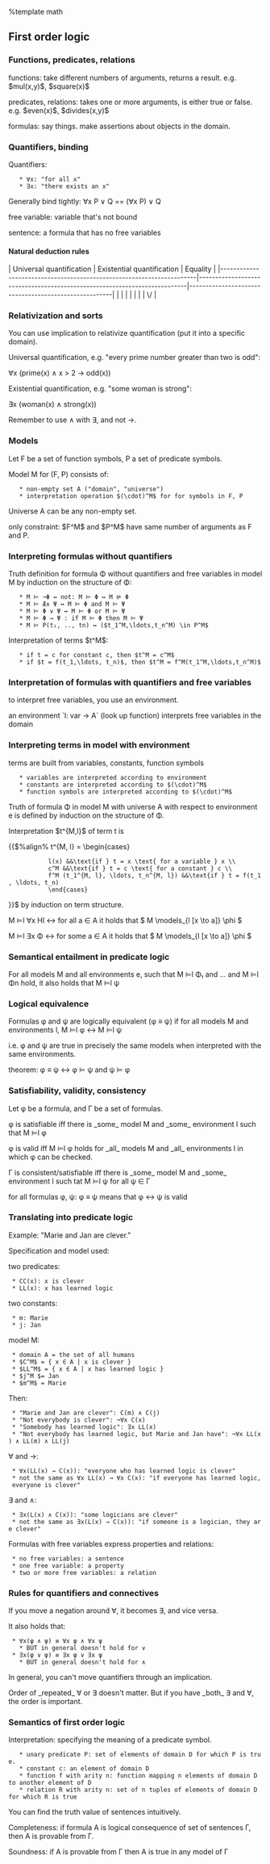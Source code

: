 %template math
== First order logic ==
=== Functions, predicates, relations ===
functions: take different numbers of arguments, returns a result. e.g. $mul(x,y)$, $square(x)$

predicates, relations: takes one or more arguments, is either true or false. e.g. $even(x)$, $divides(x,y)$

formulas: say things. make assertions about objects in the domain.

=== Quantifiers, binding ===
Quantifiers:
    * ∀x: "for all x"
    * ∃x: "there exists an x"

Generally bind tightly: ∀x P ∨ Q == (∀x P) ∨ Q

free variable: variable that's not bound

sentence: a formula that has no free variables

==== Natural deduction rules ====

| Universal quantification                                             | Existential quantification                                               | Equality                                             |
|----------------------------------------------------------------------|--------------------------------------------------------------------------|------------------------------------------------------|
| {{local:../img/universal-introduction.png|Universal introduction}} | {{local:../img/existential-introduction.png|Existential introduction}} | {{local:../img/equality-rules.png|Equality rules}} |
| {{local:../img/universal-elimination.png|Universal elimination}}   | {{local:../img/existential-elimination.png|Existential elimination}}   | \/                                                   |


=== Relativization and sorts ===
You can use implication to relativize quantification (put it into a specific domain).

Universal quantification, e.g. "every prime number greater than two is odd":

∀x (prime(x) ∧ x > 2 → odd(x))

Existential quantification, e.g. "some woman is strong":

∃x (woman(x) ∧ strong(x))

Remember to use ∧ with ∃, and not →.

=== Models ===
Let F be a set of function symbols, P a set of predicate symbols.

Model M for (F, P) consists of:
    * non-empty set A ("domain", "universe")
    * interpretation operation $(\cdot)^M$ for for symbols in F, P

Universe A can be any non-empty set.

only constraint: $F^M$ and $P^M$ have same number of arguments as F and P.

=== Interpreting formulas without quantifiers ===
Truth definition for formula Φ without quantifiers and free variables in model M by induction on the structure of Φ:
    * M ⊨ ¬Φ ↔ not: M ⊨ Φ ↔ M ⊭ Φ
    * M ⊨ Æ∧ Ψ ↔ M ⊨ Φ and M ⊨ Ψ
    * M ⊨ Φ ∨ Ψ ↔ M ⊨ Φ or M ⊨ Ψ
    * M ⊨ Φ → Ψ : if M ⊨ Φ then M ⊨ Ψ
    * M ⊨ P(t₁, .., tn) ↔ ($t_1^M,\ldots,t_n^M) \in P^M$

Interpretation of terms $t^M$:
    * if t = c for constant c, then $t^M = c^M$
    * if $t = f(t_1,\ldots, t_n)$, then $t^M = f^M(t_1^M,\ldots,t_n^M)$

=== Interpretation of formulas with quantifiers and free variables ===
to interpret free variables, you use an environment.

an environment `l: var → A` (look up function) interprets free variables in the domain

=== Interpreting terms in model with environment ===
terms are built from variables, constants, function symbols
    * variables are interpreted according to environment
    * constants are interpreted according to $(\cdot)^M$
    * function symbols are interpreted according to $(\cdot)^M$


Truth of formula Φ in model M with universe A with respect to environment e is defined by induction on the structure of Φ.

Interpretation $t^{M,l}$ of term t is

{{$%align%
t^{M, l} = \begin{cases}
            l(x) &&\text{if } t = x \text{ for a variable } x \\
            c^M &&\text{if } t = c \text{ for a constant } c \\
            f^M (t_1^{M, l}, \ldots, t_n^{M, l}) &&\text{if } t = f(t_1, \ldots, t_n)
            \end{cases}
}}$
by induction on term structure.

M ⊨l ∀x HI ↔ for all a ∈ A it holds that $ M \models_{l [x \to a]} \phi $

M ⊨l ∃x Φ ↔ for some a ∈ A it holds that $ M \models_{l [x \to a]} \phi $

=== Semantical entailment in predicate logic ===
For all models M and all environments e,
such that M ⊨l Φ₁ and ... and M ⊨l Φn hold,
it also holds that M ⊨l ψ

=== Logical equivalence ===
Formulas φ and ψ are logically equivalent (φ ≡ ψ) if for all models M and environments l, M ⊨l φ ↔ M ⊨l ψ

i.e. φ and ψ are true in precisely the same models when interpreted with the same environments.

theorem: φ ≡ ψ  ↔ φ ⊨ ψ and ψ ⊨ φ

=== Satisfiability, validity, consistency ===
Let φ be a formula, and Γ be a set of formulas.

φ is satisfiable iff there is _some_ model M and _some_ environment l such that M ⊨l φ

φ is valid iff M ⊨l φ holds for _all_ models M and _all_ environments l in which φ can be checked.

Γ is consistent/satisfiable iff there is _some_ model M and _some_ environment l such tat M ⊨l ψ for all ψ ∈ Γ

for all formulas φ, ψ: φ ≡ ψ means that φ ↔ ψ is valid

=== Translating into predicate logic ===
Example: "Marie and Jan are clever."

Specification and model used:

two predicates:
  * CC(x): x is clever
  * LL(x): x has learned logic

two constants:
  * m: Marie
  * j: Jan

model M:
  * domain A = the set of all humans
  * $C^M$ = { x ∈ A | x is clever }
  * $LL^M$ = { x ∈ A | x has learned logic }
  * $j^M $= Jan
  * $m^M$ = Marie

Then:
  * "Marie and Jan are clever": C(m) ∧ C(j)
  * "Not everybody is clever": ¬∀x C(x)
  * "Somebody has learned logic": ∃x LL(x)
  * "Not everybody has learned logic, but Marie and Jan have": ¬∀x LL(x) ∧ LL(m) ∧ LL(j)

∀ and →:
  * ∀x(LL(x) → C(x)): "everyone who has learned logic is clever"
  * not the same as ∀x LL(x) → ∀x C(x): "if everyone has learned logic, everyone is clever"

∃ and ∧:
  * ∃x(L(x) ∧ C(x)): "some logicians are clever"
  * not the same as ∃x(L(x) → C(x)): "if someone is a logician, they are clever"

Formulas with free variables express properties and relations:
  * no free variables: a sentence
  * one free variable: a property
  * two or more free variables: a relation

=== Rules for quantifiers and connectives ===
If you move a negation around ∀, it becomes ∃, and vice versa.

It also holds that:
  * ∀x(φ ∧ ψ) ≡ ∀x φ ∧ ∀x ψ
    * BUT in general doesn't hold for ∨
  * ∃x(φ ∨ ψ) ≡ ∃x φ ∨ ∃x ψ
    * BUT in general doesn't hold for ∧

In general, you can't move quantifiers through an implication.

Order of _repeated_ ∀ or ∃ doesn't matter. But if you have _both_ ∃ and ∀, the order is important.

=== Semantics of first order logic ===
Interpretation: specifying the meaning of a predicate symbol.
    * unary predicate P: set of elements of domain D for which P is true.
    * constant c: an element of domain D
    * function f with arity n: function mapping n elements of domain D to another element of D
    * relation R with arity n: set of n tuples of elements of domain D for which R is true

You can find the truth value of sentences intuitively.

Completeness: if formula A is logical consequence of set of sentences Γ, then A is provable from Γ.

Soundness: if A is provable from Γ then A is true in any model of Γ


